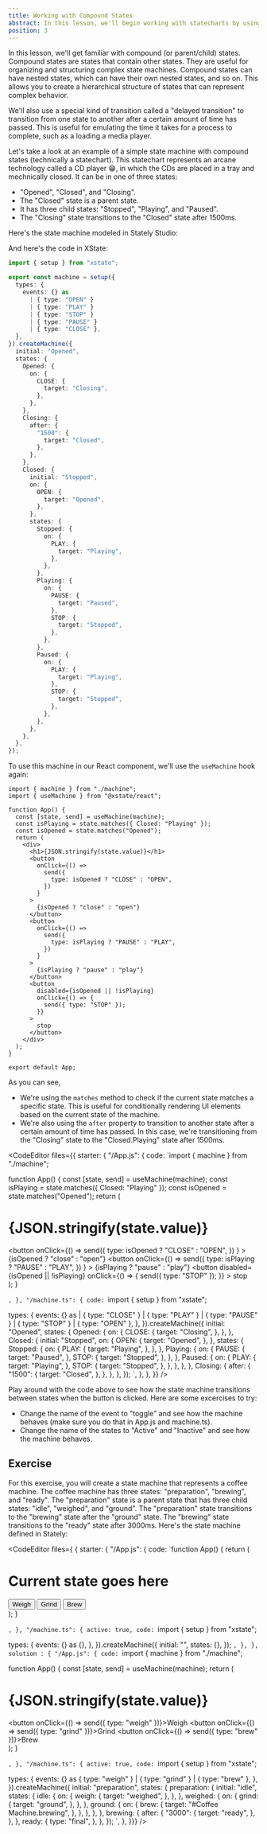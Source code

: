 ```yaml
---
title: Working with Compound States
abstract: In this lesson, we'll begin working with statecharts by using compound (or parent/child) states.
position: 3
---
```


<div className="container">
In this lesson, we'll get familiar with compound (or parent/child) states. Compound states are states that contain other states. They are useful for organizing and structuring complex state machines. Compound states can have nested states, which can have their own nested states, and so on. This allows you to create a hierarchical structure of states that can represent complex behavior.

We'll also use a special kind of transition called a "delayed transition" to transition from one state to another after a certain amount of time has passed. This is useful for emulating the time it takes for a process to complete, such as a loading a media player.

Let's take a look at an example of a simple state machine with compound states (technically a statechart). This statechart represents an arcane technology called a CD player 😁, in which the CDs are placed in a tray and mechnically closed. It can be in one of three states:
- "Opened", "Closed", and "Closing".
- The "Closed" state is a parent state.
- It has three child states: "Stopped", "Playing", and "Paused".
- The "Closing" state transitions to the "Closed" state after 1500ms.

Here's the state machine modeled in Stately Studio:

</div>

<Stately
  url="https://stately.ai/registry/editor/embed/6ad630e7-c4f1-40e5-8068-4c0a0398a8e9?machineId=f5af41be-b005-4bb3-834c-592861cfde06"
  height="650px"
/>

<div className="container">

And here's the code in XState:
```ts
import { setup } from "xstate";

export const machine = setup({
  types: {
    events: {} as
      | { type: "OPEN" }
      | { type: "PLAY" }
      | { type: "STOP" }
      | { type: "PAUSE" }
      | { type: "CLOSE" },
  },
}).createMachine({
  initial: "Opened",
  states: {
    Opened: {
      on: {
        CLOSE: {
          target: "Closing",
        },
      },
    },
    Closing: {
      after: {
        "1500": {
          target: "Closed",
        },
      },
    },
    Closed: {
      initial: "Stopped",
      on: {
        OPEN: {
          target: "Opened",
        },
      },
      states: {
        Stopped: {
          on: {
            PLAY: {
              target: "Playing",
            },
          },
        },
        Playing: {
          on: {
            PAUSE: {
              target: "Paused",
            },
            STOP: {
              target: "Stopped",
            },
          },
        },
        Paused: {
          on: {
            PLAY: {
              target: "Playing",
            },
            STOP: {
              target: "Stopped",
            },
          },
        },
      },
    },
  },
});
```

To use this machine in our React component, we'll use the `useMachine` hook again:

```tsx
import { machine } from "./machine";
import { useMachine } from "@xstate/react";

function App() {
  const [state, send] = useMachine(machine);
  const isPlaying = state.matches({ Closed: "Playing" });
  const isOpened = state.matches("Opened");
  return (
    <div>
      <h1>{JSON.stringify(state.value)}</h1>
      <button
        onClick={() =>
          send({
            type: isOpened ? "CLOSE" : "OPEN",
          })
        }
      >
        {isOpened ? "close" : "open"}
      </button>
      <button
        onClick={() =>
          send({
            type: isPlaying ? "PAUSE" : "PLAY",
          })
        }
      >
        {isPlaying ? "pause" : "play"}
      </button>
      <button
        disabled={isOpened || !isPlaying}
        onClick={() => {
          send({ type: "STOP" });
        }}
      >
        stop
      </button>
    </div>
  );
}

export default App;
```

As you can see,
- We're using the `matches` method to check if the current state matches a specific state. This is useful for conditionally rendering UI elements based on the current state of the machine.
- We're also using the `after` property to transition to another state after a certain amount of time has passed. In this case, we're transitioning from the "Closing" state to the "Closed.Playing" state after 1500ms.
</div>

<CodeEditor
  files={{
    starter: {
      "/App.js": {
        code: `import { machine } from "./machine";

function App() {
  const [state, send] = useMachine(machine);
  const isPlaying = state.matches({ Closed: "Playing" });
  const isOpened = state.matches("Opened");
  return (
    <div>
      <h1>{JSON.stringify(state.value)}</h1>
      <button
        onClick={() =>
          send({
            type: isOpened ? "CLOSE" : "OPEN",
          })
        }
      >
        {isOpened ? "close" : "open"}
      </button>
      <button
        onClick={() =>
          send({
            type: isPlaying ? "PAUSE" : "PLAY",
          })
        }
      >
        {isPlaying ? "pause" : "play"}
      </button>
      <button
        disabled={isOpened || !isPlaying}
        onClick={() => {
          send({ type: "STOP" });
        }}
      >
        stop
      </button>
    </div>
  );
}

`,
      },
      "/machine.ts": {
        code: `import { setup } from "xstate";

  types: {
    events: {} as
      | { type: "CLOSE" }
      | { type: "PLAY" }
      | { type: "PAUSE" }
      | { type: "STOP" }
      | { type: "OPEN" },
  },
}).createMachine({
  initial: "Opened",
  states: {
    Opened: {
      on: {
        CLOSE: {
          target: "Closing",
        },
      },
    },
    Closed: {
      initial: "Stopped",
      on: {
        OPEN: {
          target: "Opened",
        },
      },
      states: {
        Stopped: {
          on: {
            PLAY: {
              target: "Playing",
            },
          },
        },
        Playing: {
          on: {
            PAUSE: {
              target: "Paused",
            },
            STOP: {
              target: "Stopped",
            },
          },
        },
        Paused: {
          on: {
            PLAY: {
              target: "Playing",
            },
            STOP: {
              target: "Stopped",
            },
          },
        },
      },
    },
    Closing: {
      after: {
        "1500": {
          target: "Closed",
        },
      },
    },
  },
});
`,
      },
    },
  }}
/>


<div className="container">
Play around with the code above to see how the state machine transitions between states when the button is clicked. Here are some excercises to try:

<ul>
  <li>Change the name of the event to "toggle" and see how the machine behaves
  (make sure you do that in App.js and machine.ts).</li>

  <li>Change the name of the states to "Active" and "Inactive" and see how the machine behaves.</li>
</ul>
</div>


## Exercise
<div className="exercise">

<div className="instructions">
For this exercise, you will create a state machine that represents a coffee machine. The coffee machine has three states: "preparation", "brewing", and "ready". The "preparation" state is a parent state that has three child states: "idle", "weighed", and "ground". The "preparation" state transitions to the "brewing" state after the "ground" state. The "brewing" state transitions to the "ready" state after 3000ms. Here's the state machine defined in Stately:
</div>


<CodeEditor files={
  { starter: {
  "/App.js": {
    code: `function App() {
  return (
    <div>
      <h1>Current state goes here</h1>
      <button>Weigh</button>
      <button>Grind</button>
      <button>Brew</button>
    </div>
  );
}

`,
  },
  "/machine.ts": {
    active: true,
    code: `import { setup } from "xstate";

  types: {
    events: {} as {},
  },
}).createMachine({
  initial: "",
  states: {},
});
`,
},
}, solution : {
  "/App.js": {
    code: `import { machine } from "./machine";

function App() {
  const [state, send] = useMachine(machine);
  return (
    <div>
      <h1>{JSON.stringify(state.value)}</h1>
      <button onClick={() => send({ type: "weigh" })}>Weigh</button>
      <button onClick={() => send({ type: "grind" })}>Grind</button>
      <button onClick={() => send({ type: "brew" })}>Brew</button>
    </div>
  );
}

`,
  },
  "/machine.ts": {
    active: true,
    code: `import { setup } from "xstate";

  types: {
    events: {} as { type: "weigh" } | { type: "grind" } | { type: "brew" },
  },
}).createMachine({
  initial: "preparation",
  states: {
    preparation: {
      initial: "idle",
      states: {
        idle: {
          on: {
            weigh: {
              target: "weighed",
            },
          },
        },
        weighed: {
          on: {
            grind: {
              target: "ground",
            },
          },
        },
        ground: {
          on: {
            brew: {
              target: "#Coffee Machine.brewing",
            },
          },
        },
      },
    },
    brewing: {
      after: {
        "3000": {
          target: "ready",
        },
      },
    },
    ready: {
      type: "final",
    },
  },
});
`,
},
}}} />

</div>
